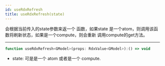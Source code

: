 ```yaml
---
id: useRdxRefresh
title: useRdxRefresh(state)
---
```


会根据当前传入的state参数来返一个 函数，如果state 是一个atom，则调用该函数将刷新状态，如果是一个compute，则会重新
调用compute的get方法。

---

```jsx
function useRdxRefresh<GModel>(props: RdxValue<GModel>):() => void
```

- state: 可是是一个 atom 或者是一个 compute.


<ExampleCustomizer code={code} example={Example} />
